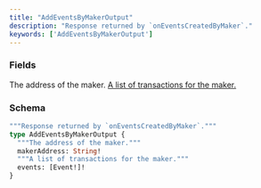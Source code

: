 ```yaml
---
title: "AddEventsByMakerOutput"
description: "Response returned by `onEventsCreatedByMaker`."
keywords: ['AddEventsByMakerOutput']
---
```


### Fields

<ResponseField name="makerAddress" type="String!" required>
  The address of the maker.
</ResponseField>

<a href="/api-reference/types/event">
  <ResponseField name="events" type="[Event!]!" required>
    A list of transactions for the maker.
  </ResponseField>
</a>

### Schema


```graphql 
"""Response returned by `onEventsCreatedByMaker`."""
type AddEventsByMakerOutput {
  """The address of the maker."""
  makerAddress: String!
  """A list of transactions for the maker."""
  events: [Event!]!
}
```
